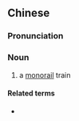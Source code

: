 {{also|单轨火车}}
==Chinese==
{{zh-forms|s=单轨火车|type=112}}

===Pronunciation===
{{zh-pron
|m=dānguǐ huǒchē
|cat=n
}}

===Noun===
{{zh-noun}}
# a [[monorail]] train

====Related terms====
* {{zh-l|單軌鐵路}}